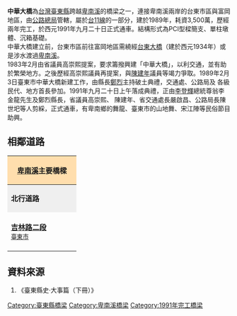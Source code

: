 {{refimprove|time=2015-05-11T01:42:03+00:00}}
{{Infobox_Bridge
|bridge_name  = 中華大橋
|image        = 
|image_size   = 300px
|caption      = 1991年完工的新台東大橋
|official_name= 中華大橋
|carries      = {{Jct|country=TWN|PH|11}}
|crosses      = [[卑南溪|卑南溪]]
|locale       = [[台東市|台東市]]
|maint        = [[交通部公路總局|交通部公路總局]]
|length       = {{convert|1320|m|ft|0}}
|width        = {{convert|13|m|ft|0}}
|design       =
|open         = 1991年9月20日
|closed       =
|coordinates  = {{coord|22.770246|N|121.167978|E|scale:10000}} 
}}


'''中華大橋'''為[[台灣|台灣]][[臺東縣|臺東縣]]跨越[[卑南溪|卑南溪]]的橋梁之一，連接卑南溪兩岸的台東市區與富岡地區，由[[公路總局|公路總局]]管轄，屬於[[台11線|台11線]]的一部分，建於1989年，耗資3,500萬，歷經兩年完工，於西元1991年九月二十日正式通車。結構形式為PCI型樑簡支、單柱墩體、沉箱基礎。<br />

中華大橋建立前，台東市區前往富岡地區需繞經[[台東大橋|台東大橋]]（建於西元1934年）或是涉水渡過[[卑南溪|卑南溪]]。<br />

1983年2月由省議員高崇熙提案，要求籌撥興建「中華大橋」，以利交通，並有助於繁榮地方。之後歷經高崇熙議員再提案，與[[陳建年|陳建年]]議員等竭力爭取。1989年2月3日臺東市中華大橋新建工作，由縣長[[鄭烈|鄭烈]]主持破土典禮，交通處、公路局及 各級民代、地方首長參加。1991年九月二十日上午落成典禮，正由[[李登輝|李登輝]]總統尊翁李金龍先生及鄭烈縣長，省議員高崇熙、 陳建年、省交通處長嚴啟昌、公路局長陳世圯等人剪綵，正式通車，有卑南鄉的舞龍、臺東市的山地舞、宋江陣等民俗節目助興。

== 相鄰道路 ==
{|  class="toccolours" border="1" cellpadding="4" style="margin: 0 auto; border-collapse: collapse; text-align: center; white-space:nowrap;"
|-  
! colspan="3" style="background: #ffdead;" | '''[[卑南溪|卑南溪]]主要橋樑'''
|-
| style="background: #efefef;" | '''北行道路'''
| colspan="1" style= "background: #efefef;"    |'''[[卑南溪|卑南溪]]'''
| style="background: #efefef;" | '''南行道路'''
|-
| style="width:140px; height:88px;" |  '''[[台11線|吉林路二段]]'''<br /><small>[[臺東市_(臺灣)|臺東市]]</small>
| style="width:200px; height:75px;" | '''中華大橋'''<br /><small>''往''</small><br /><small>''←[[富岡里|富岡里]]　　　　台東市區→''</small>
| style="width:140px; height:75px;" | '''[[台11線|臨海路一段]]'''<br /><small>[[臺東市_(臺灣)|臺東市]]</small>
{| border="0"
|}
|}

== 資料來源 ==
<div class="references-small">
# 《臺東縣史‧大事篇（下冊）》
<references />
</div>

[[Category:臺東縣橋梁|Category:臺東縣橋梁]]
[[Category:卑南溪橋梁|Category:卑南溪橋梁]]
[[Category:1991年完工橋梁|Category:1991年完工橋梁]]